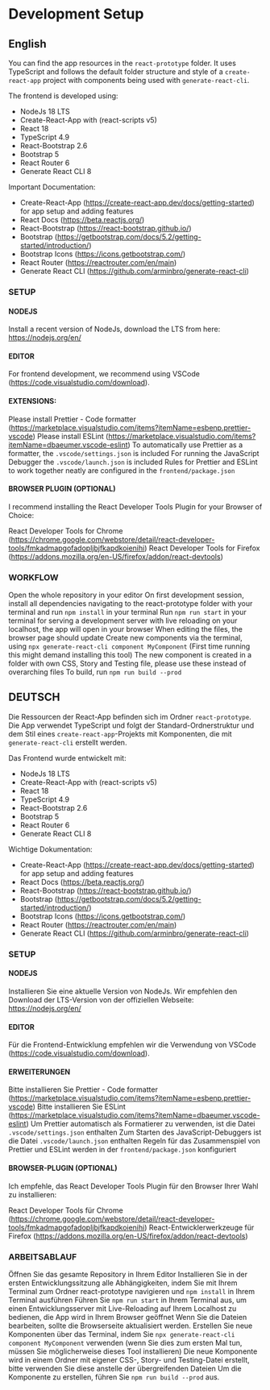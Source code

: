 
<Meta title="Entwicklung/Development Setup" />

# Development Setup

## English

You can find the app resources in the `react-prototype` folder.
It uses TypeScript and follows the default folder structure and style of a `create-react-app` project with components being used with `generate-react-cli`.

The frontend is developed using:

- NodeJs 18 LTS
- Create-React-App with (react-scripts v5)
- React 18
- TypeScript 4.9
- React-Bootstrap 2.6
- Bootstrap 5
- React Router 6
- Generate React CLI 8

Important Documentation:

- Create-React-App (https://create-react-app.dev/docs/getting-started) for app setup and adding features
- React Docs (https://beta.reactjs.org/)
- React-Bootstrap (https://react-bootstrap.github.io/)
- Bootstrap (https://getbootstrap.com/docs/5.2/getting-started/introduction/)
- Bootstrap Icons (https://icons.getbootstrap.com/)
- React Router (https://reactrouter.com/en/main)
- Generate React CLI (https://github.com/arminbro/generate-react-cli)

### SETUP

#### NODEJS

Install a recent version of NodeJs, download the LTS from here: https://nodejs.org/en/

#### EDITOR

For frontend development, we recommend using VSCode (https://code.visualstudio.com/download).

#### EXTENSIONS:

Please install Prettier - Code formatter (https://marketplace.visualstudio.com/items?itemName=esbenp.prettier-vscode)
Please install ESLint (https://marketplace.visualstudio.com/items?itemName=dbaeumer.vscode-eslint)
To automatically use Prettier as a formatter, the `.vscode/settings.json` is included
For running the JavaScript Debugger the `.vscode/launch.json` is included
Rules for Prettier and ESLint to work together neatly are configured in the `frontend/package.json`

#### BROWSER PLUGIN (OPTIONAL)

I recommend installing the React Developer Tools Plugin for your Browser of Choice:

React Developer Tools for Chrome (https://chrome.google.com/webstore/detail/react-developer-tools/fmkadmapgofadopljbjfkapdkoienihi)
React Developer Tools for Firefox (https://addons.mozilla.org/en-US/firefox/addon/react-devtools)

### WORKFLOW

Open the whole repository in your editor
On first development session, install all dependencies navigating to the react-prototype folder with your terminal and run `npm install` in your terminal
Run `npm run start` in your terminal for serving a development server with live reloading on your localhost, the app will open in your browser
When editing the files, the browser page should update
Create new components via the terminal, using `npx generate-react-cli component MyComponent` (First time running this might demand installing this tool)
The new component is created in a folder with own CSS, Story and Testing file, please use these instead of overarching files
To build, run `npm run build --prod`

## DEUTSCH

Die Ressourcen der React-App befinden sich im Ordner `react-prototype`.
Die App verwendet TypeScript und folgt der Standard-Ordnerstruktur und dem Stil eines `create-react-app`-Projekts mit Komponenten, die mit `generate-react-cli` erstellt werden.

Das Frontend wurde entwickelt mit:

- NodeJs 18 LTS
- Create-React-App with (react-scripts v5)
- React 18
- TypeScript 4.9
- React-Bootstrap 2.6
- Bootstrap 5
- React Router 6
- Generate React CLI 8

Wichtige Dokumentation:

- Create-React-App (https://create-react-app.dev/docs/getting-started) for app setup and adding features
- React Docs (https://beta.reactjs.org/)
- React-Bootstrap (https://react-bootstrap.github.io/)
- Bootstrap (https://getbootstrap.com/docs/5.2/getting-started/introduction/)
- Bootstrap Icons (https://icons.getbootstrap.com/)
- React Router (https://reactrouter.com/en/main)
- Generate React CLI (https://github.com/arminbro/generate-react-cli)

### SETUP

#### NODEJS

Installieren Sie eine aktuelle Version von NodeJs. Wir empfehlen den Download der LTS-Version von der offiziellen Webseite: https://nodejs.org/en/

#### EDITOR

Für die Frontend-Entwicklung empfehlen wir die Verwendung von VSCode (https://code.visualstudio.com/download).

#### ERWEITERUNGEN

Bitte installieren Sie Prettier - Code formatter (https://marketplace.visualstudio.com/items?itemName=esbenp.prettier-vscode)
Bitte installieren Sie ESLint (https://marketplace.visualstudio.com/items?itemName=dbaeumer.vscode-eslint)
Um Prettier automatisch als Formatierer zu verwenden, ist die Datei `.vscode/settings.json` enthalten
Zum Starten des JavaScript-Debuggers ist die Datei `.vscode/launch.json` enthalten
Regeln für das Zusammenspiel von Prettier und ESLint werden in der `frontend/package.json` konfiguriert

#### BROWSER-PLUGIN (OPTIONAL)

Ich empfehle, das React Developer Tools Plugin für den Browser Ihrer Wahl zu installieren:

React Developer Tools für Chrome (https://chrome.google.com/webstore/detail/react-developer-tools/fmkadmapgofadopljbjfkapdkoienihi)
React-Entwicklerwerkzeuge für Firefox (https://addons.mozilla.org/en-US/firefox/addon/react-devtools)

### ARBEITSABLAUF

Öffnen Sie das gesamte Repository in Ihrem Editor
Installieren Sie in der ersten Entwicklungssitzung alle Abhängigkeiten, indem Sie mit Ihrem Terminal zum Ordner react-prototype navigieren und `npm install` in Ihrem Terminal ausführen
Führen Sie `npm run start` in Ihrem Terminal aus, um einen Entwicklungsserver mit Live-Reloading auf Ihrem Localhost zu bedienen, die App wird in Ihrem Browser geöffnet
Wenn Sie die Dateien bearbeiten, sollte die Browserseite aktualisiert werden.
Erstellen Sie neue Komponenten über das Terminal, indem Sie `npx generate-react-cli component MyComponent` verwenden (wenn Sie dies zum ersten Mal tun, müssen Sie möglicherweise dieses Tool installieren)
Die neue Komponente wird in einem Ordner mit eigener CSS-, Story- und Testing-Datei erstellt, bitte verwenden Sie diese anstelle der übergreifenden Dateien
Um die Komponente zu erstellen, führen Sie `npm run build --prod` aus.
